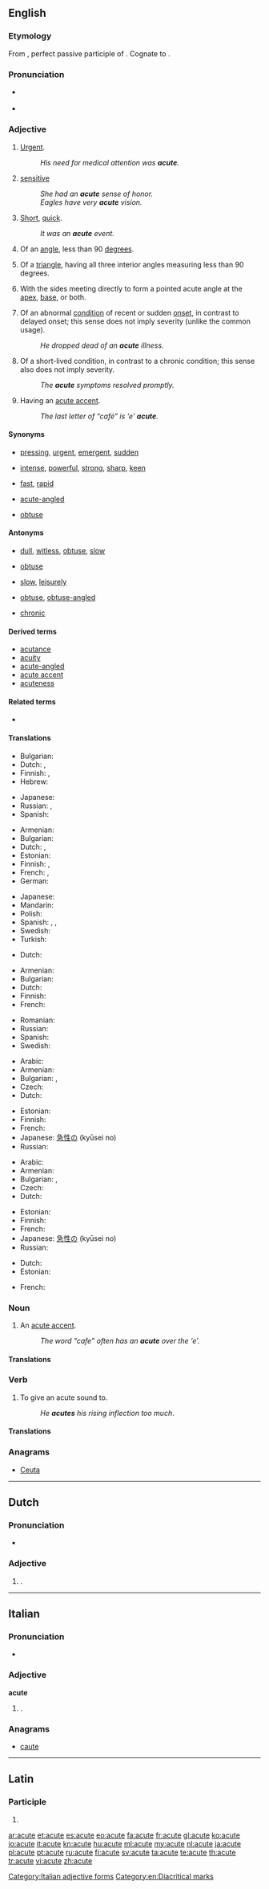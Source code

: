 ==English==
{{wikipedia|dab=Acute}}

===Etymology===
From {{etyl|la}} {{term|acutus|acūtus|sharp|lang=la}}, perfect passive participle of {{term|acuo|acuō|sharpen, make sharp|lang=la}}. Cognate to {{term|ague||acute, intermittent fever|lang=en}}.

===Pronunciation===
* {{IPA|/əˈkjuːt/}} {{SAMPA|/@"kju:t/}}
* {{audio|en-us-acute.ogg|Audio (US)}}
*: {{rhymes|uːt}}

===Adjective===
{{en-adj|more|er}}

# [[urgent|Urgent]].
#: ''His need for medical attention was '''acute'''.''
# [[sensitive]]
#: ''She had an '''acute''' sense of honor.''
#: ''Eagles have very '''acute''' vision.''
# [[short|Short]], [[quick]].
#: ''It was an '''acute''' event.''
# {{geometry}} Of an [[angle]], less than 90 [[degree]]s.
# {{geometry}} Of a [[triangle]], having all three interior angles measuring less than 90 degrees.
# {{botany|of leaves}} With the sides meeting directly to form a pointed acute angle at the [[apex]], [[base]], or both.
# {{medicine}} Of an abnormal [[condition]] of recent or sudden [[onset]], in contrast to delayed onset; this sense does not imply severity (unlike the common usage).
#: ''He dropped dead of an '''acute''' illness.''
# {{medicine}} Of a short-lived condition, in contrast to a chronic condition; this sense also does not imply severity.
#: ''The '''acute''' symptoms resolved promptly.''
# {{context|orthography|after a letter}} Having an [[acute accent]].
#: ''The last letter of “café” is ‘e’ '''acute'''.''

====Synonyms====
* {{sense|urgent}} [[pressing]], [[urgent]], [[emergent]], [[sudden]]
* {{sense|sensitive}} [[intense]], [[powerful]], [[strong]], [[sharp]], [[keen]]
* {{sense|quick}} [[fast]], [[rapid]]
* {{sense|triangle}} [[acute-angled]]
* {{sense|leaf shape}} [[obtuse]]

====Antonyms====
* {{sense|sensitive}} [[dull]], [[witless]], [[obtuse]], [[slow]]
* {{sense|angle}} [[obtuse]]
* {{sense|quick}} [[slow]], [[leisurely]]
* {{sense|triangle}} [[obtuse]], [[obtuse-angled]]
* {{sense|medicine: condition}} [[chronic]]

====Derived terms====
* [[acutance]]
* [[acuity]]
* [[acute-angled]]
* [[acute accent]]
* [[acuteness]]

====Related terms====
* {{l|en|ague}}

====Translations====
{{trans-top|urgent}}
* Bulgarian: {{t|bg|остър}}
* Dutch: {{t+|nl|dringend}}, {{t+|nl|acuut}}
* Finnish: {{t+|fi|akuutti}}, {{t-|fi|kiireinen}}
* Hebrew: {{t|he|דחוף|tr=dahuf}}
{{trans-mid}}
* Japanese: {{t-|ja|せつじつ|tr=satsujitsu}}
* Russian: {{t|ru|срочный|tr=sróčnyj}}, {{t|ru|неотложный|tr=n'eotlóžnyj}}
* Spanish: {{t|es|grave}}
{{trans-bottom}}

{{trans-top|sensitive}}
* Armenian: {{t-|hy|սուր|tr=sur}}
* Bulgarian: {{t|bg|интензивен}}
* Dutch: {{t+|nl|scherp}}, {{t-|nl|gevoelig}}
* Estonian: {{t|et|äge}}
* Finnish: {{t+|fi|tarkka}}, {{t+|fi|terävä}}
* French: {{t+|fr|aigu|m}}, {{t+|fr|aiguë|f}}
* German: {{t+|de|scharf}}
{{trans-mid}}
* Japanese: {{t-|ja|せつじつ|tr=satsujitsu}}
* Mandarin: {{t-|cmn|激烈|tr=jīliè|sc=Hani}}
* Polish: {{t+|pl|ostry}}
* Spanish: {{t+|es|agudo}}, {{t|es|perspicaz}}, {{t|es|sagaz}}
* Swedish: {{t+|sv|skarp}}
* Turkish: {{t+|tr|keskin}}
{{trans-bottom}}

{{trans-top|quick, short}}
* Dutch: {{t+|nl|kort}}
{{trans-mid}}
{{trans-bottom}}

{{trans-top|geometry: of an angle}}
* Armenian: {{t-|hy|սուր|tr=sur}}
* Bulgarian: {{t|bg|остър}}
* Dutch: {{t+|nl|scherp}}
* Finnish: {{t+|fi|terävä}}
* French: {{t+|fr|aigu}}
{{trans-mid}}
* Romanian: {{t-|ro|ascuțit}}
* Russian: {{t+|ru|острый|tr=óstryj}}
* Spanish: {{t|es|agudo}}
* Swedish: {{t-|sv|spetsig}}
{{trans-bottom}}

{{trans-see|geometry: acute-angled|acute-angled}}

{{trans-top|botany: having an acute angle}}
{{trans-mid}}
{{trans-bottom}}

{{trans-top|medicine: of an abnormal condition}}
* Arabic: {{t|ar|شديد|tr=shadiid}}
* Armenian: {{t-|hy|սուր|tr=sur}}
* Bulgarian: {{t|bg|остър}},  {{t|bg|акутен}}
* Czech: {{t+|cs|akutní}}
* Dutch: {{t+|nl|acuut}}
{{trans-mid}}
* Estonian: {{t|et|äge}}
* Finnish: {{t+|fi|akuutti}}
* French: {{t+|fr|aigu}}
* Japanese: [[急性の]] (kyūsei no)
* Russian: {{t+|ru|острый|tr=óstryj}}
{{trans-bottom}}

{{trans-top|medicine: of a short-lived condition}}
* Arabic: {{t|ar|شديد|tr=shadiid}}
* Armenian: {{t-|hy|սուր|tr=sur}}
* Bulgarian: {{t|bg|остър}},  {{t|bg|акутен}}
* Czech: {{t+|cs|akutní}}
* Dutch: {{t+|nl|acuut}}
{{trans-mid}}
* Estonian: {{t|et|äge}}
* Finnish: {{t+|fi|akuutti}}
* French: {{t+|fr|aigu}}
* Japanese: [[急性の]] (kyūsei no)
* Russian: {{t+|ru|острый|tr=óstryj}}
{{trans-bottom}}

{{trans-top|orthography: letter with acute accent}}
* Dutch: {{t+|nl|met}} {{t+|nl|accent aigu}}
* Estonian: {{t|et|lihtrõhk}}
{{trans-mid}}
* French: {{t+|fr|aigu}}
{{trans-bottom}}

===Noun===
{{en-noun}}

# {{orthography}} An [[acute accent]].
#: ''The word “cafe” often has an '''acute''' over the ‘e’.''

====Translations====
{{trans-see|acute accent}}

===Verb===
{{en-verb|acut|ing}}

# {{phonetics}} To give an acute sound to.
#: ''He '''acutes''' his rising inflection too much''.

====Translations====
{{trans-top|give an acute sound}}
{{trans-mid}}
{{trans-bottom}}

===Anagrams===
* [[Ceuta#English|Ceuta]]

----

==Dutch==

===Pronunciation===
* {{IPA|/ɑˈky.tə/|lang=nl}}

===Adjective===
{{infl|nl}}

# {{form of|inflected form|acuut|lang=nl}}.

----

==Italian==

===Pronunciation===
* {{IPA|/aˈkuːte/|lang=it}}

===Adjective===
'''acute''' {{f}}

# {{form of|feminine plural form|acuto|lang=it}}.

===Anagrams===
* [[caute#Italian|caute]]

[[Category:Italian adjective forms]]
[[Category:en:Diacritical marks]]

----

==Latin==

===Participle===
{{la-part-form|acūte}}

# {{inflection of|acutus|acūtus|voc|m|s|lang=la}}

[[ar:acute]]
[[et:acute]]
[[es:acute]]
[[eo:acute]]
[[fa:acute]]
[[fr:acute]]
[[gl:acute]]
[[ko:acute]]
[[io:acute]]
[[it:acute]]
[[kn:acute]]
[[hu:acute]]
[[ml:acute]]
[[my:acute]]
[[nl:acute]]
[[ja:acute]]
[[pl:acute]]
[[pt:acute]]
[[ru:acute]]
[[fi:acute]]
[[sv:acute]]
[[ta:acute]]
[[te:acute]]
[[th:acute]]
[[tr:acute]]
[[vi:acute]]
[[zh:acute]]